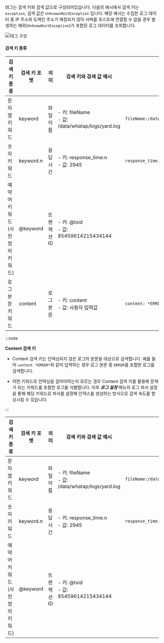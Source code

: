 태그는 검색 키와 검색 값으로 구성되어있습니다. 다음의 예시에서 검색 키는 `exception`, 검색 값은 `UnknownHostException` 입니다. 해당 예시는 수집한 로그 데이터 중 IP 주소와 도메인 주소가 매칭되지 않아 서버를 호스트에 연결할 수 없을 경우 발생하는 예외(`UnknowHostException`)가 포함된 로그 데이터를 조회합니다.

![태그 구성](/img/log-filter-comp.png)

#### 검색 키 종류

<InDoc pages="log-lt,aws-log-lt">

| 검색 키 종류                         | 검색 키 포멧 | 의미        | 검색 키와 검색 값 예시 | 검색 예시                             |
| ------------------------------------ | ------------ | ----------- | --------------- | -------------------------- |
| 문자열 키워드                        | keyword      | 파일 이름   | - 키: fileName<br/> - 값: /data/whatap/logs/yard.log | `fileName:/data/whatap/logs/yard.log` |
| 숫자 키워드                          | keyword.n    | 응답시간    | - 키: response_time.n<br/> - 값: 2945                       | `response_time.n>=2945`               |
| 예약어 키워드<br/>(사전 정의 키워드) | @keyword     | 트랜잭션 ID | - 키: @txid<br/> - 값: 85459614215434144          | 
| 로그 본문 키워드                     | content      | 로그 본문   | - 키: content<br/> - 값: 사용자 입력값              | `content: *ERROR*`                    |

:::note

**Content 검색 키**

* Content 검색 키는 인덱싱되지 않은 로그의 본문을 대상으로 검색합니다. 예를 들어 `content *ERROR*`와 같이 입력하는 경우 로그 본문 중 `ERROR`를 포함한 로그를 검색합니다. 

* 어떤 키워드로 인덱싱을 걸어야하는지 모르는 경우 Content 검색 키를 활용해 문제가 되는 키워드를 포함한 로그를 식별합니다. 이후 ***로그 설정*** 메뉴의 로그 파서 설정을 통해 해당 키워드로 파서를 설정해 인덱스를 생성하는 방식으로 검색 속도를 향상시킬 수 있습니다.

:::

</InDoc>

<InDoc pages="log-search,aws-log-search">

| 검색 키 종류                         | 검색 키 포멧 | 의미        | 검색 키와 검색 값 예시 | 검색 예시                             |
| ------------------------------------ | ------------ | ----------- | --------------- | -------------------------- |
| 문자열 키워드                        | keyword      | 파일 이름   | - 키: fileName<br/> - 값: /data/whatap/logs/yard.log | `fileName:/data/whatap/logs/yard.log` |
| 숫자 키워드                          | keyword.n    | 응답시간    | - 키: response_time.n<br/> - 값: 2945                       | `response_time.n>=2945`               |
| 예약어 키워드<br/>(사전 정의 키워드) | @keyword     | 트랜잭션 ID | - 키: @txid<br/> - 값: 85459614215434144          | 

</InDoc>